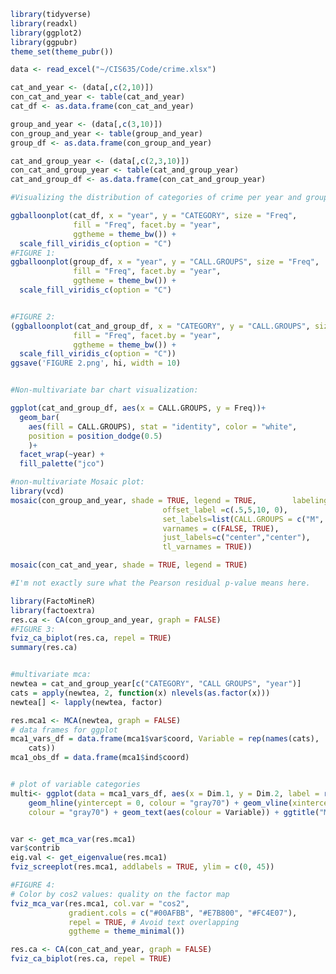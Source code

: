 ```{r}
library(tidyverse)
library(readxl)
library(ggplot2)
library(ggpubr)
theme_set(theme_pubr())

data <- read_excel("~/CIS635/Code/crime.xlsx")

cat_and_year <- (data[,c(2,10)])
con_cat_and_year <- table(cat_and_year)
cat_df <- as.data.frame(con_cat_and_year)

group_and_year <- (data[,c(3,10)])
con_group_and_year <- table(group_and_year)
group_df <- as.data.frame(con_group_and_year)

cat_and_group_year <- (data[,c(2,3,10)])
con_cat_and_group_year <- table(cat_and_group_year)
cat_and_group_df <- as.data.frame(con_cat_and_group_year)

#Visualizing the distribution of categories of crime per year and groups of crimes per year:

ggballoonplot(cat_df, x = "year", y = "CATEGORY", size = "Freq",
              fill = "Freq", facet.by = "year",
              ggtheme = theme_bw()) +
  scale_fill_viridis_c(option = "C")
#FIGURE 1:
ggballoonplot(group_df, x = "year", y = "CALL.GROUPS", size = "Freq",
              fill = "Freq", facet.by = "year",
              ggtheme = theme_bw()) +
  scale_fill_viridis_c(option = "C")


#FIGURE 2:
(ggballoonplot(cat_and_group_df, x = "CATEGORY", y = "CALL.GROUPS", size = "Freq",
              fill = "Freq", facet.by = "year",
              ggtheme = theme_bw()) +
  scale_fill_viridis_c(option = "C"))
ggsave('FIGURE 2.png', hi, width = 10)


#Non-multivariate bar chart visualization:

ggplot(cat_and_group_df, aes(x = CALL.GROUPS, y = Freq))+
  geom_bar(
    aes(fill = CALL.GROUPS), stat = "identity", color = "white",
    position = position_dodge(0.5)
    )+
  facet_wrap(~year) + 
  fill_palette("jco")

#non-multivariate Mosaic plot:
library(vcd)
mosaic(con_group_and_year, shade = TRUE, legend = TRUE,        labeling = labeling_border( 
                                  offset_label =c(.5,5,10, 0),
                                  set_labels=list(CALL.GROUPS = c("M", "F")),
                                  varnames = c(FALSE, TRUE),
                                  just_labels=c("center","center"),
                                  tl_varnames = TRUE)) 

mosaic(con_cat_and_year, shade = TRUE, legend = TRUE)

#I'm not exactly sure what the Pearson residual p-value means here. 

library(FactoMineR)
library(factoextra)
res.ca <- CA(con_group_and_year, graph = FALSE)
#FIGURE 3:
fviz_ca_biplot(res.ca, repel = TRUE)
summary(res.ca)


#multivariate mca:
newtea = cat_and_group_year[c("CATEGORY", "CALL GROUPS", "year")]
cats = apply(newtea, 2, function(x) nlevels(as.factor(x)))
newtea[] <- lapply(newtea, factor)

res.mca1 <- MCA(newtea, graph = FALSE)
# data frames for ggplot
mca1_vars_df = data.frame(mca1$var$coord, Variable = rep(names(cats), 
    cats))
mca1_obs_df = data.frame(mca1$ind$coord)


# plot of variable categories
multi<- ggplot(data = mca1_vars_df, aes(x = Dim.1, y = Dim.2, label = rownames(mca1_vars_df))) + 
    geom_hline(yintercept = 0, colour = "gray70") + geom_vline(xintercept = 0, 
    colour = "gray70") + geom_text(aes(colour = Variable)) + ggtitle("MCA plot of variables using R package FactoMineR")


var <- get_mca_var(res.mca1)
var$contrib
eig.val <- get_eigenvalue(res.mca1)
fviz_screeplot(res.mca1, addlabels = TRUE, ylim = c(0, 45))

#FIGURE 4:
# Color by cos2 values: quality on the factor map
fviz_mca_var(res.mca1, col.var = "cos2",
             gradient.cols = c("#00AFBB", "#E7B800", "#FC4E07"), 
             repel = TRUE, # Avoid text overlapping
             ggtheme = theme_minimal())

res.ca <- CA(con_cat_and_year, graph = FALSE)
fviz_ca_biplot(res.ca, repel = TRUE)




```
